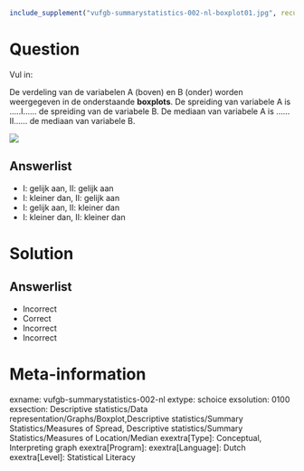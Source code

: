 ```r
include_supplement("vufgb-summarystatistics-002-nl-boxplot01.jpg", recursive = TRUE)
```

Question
========
  
Vul in:

De verdeling van de variabelen A (boven) en B (onder) worden weergegeven in de onderstaande **boxplots**. De spreiding van variabele A is
.....I...... de spreiding van de variabele B. De mediaan van variabele A is  ......II...... de mediaan van variabele B.

![](vufgb-summarystatistics-002-nl-boxplot01.jpg)
  
Answerlist
----------
* I: gelijk aan,                    II: gelijk aan
* I: kleiner dan,                      II: gelijk aan
* I: gelijk aan,                          II: kleiner dan
* I: kleiner dan,                        II: kleiner dan

Solution
========

Answerlist
----------
* Incorrect
* Correct
* Incorrect
* Incorrect

Meta-information
================
exname: vufgb-summarystatistics-002-nl
extype: schoice
exsolution: 0100
exsection: Descriptive statistics/Data representation/Graphs/Boxplot,Descriptive statistics/Summary Statistics/Measures of Spread, Descriptive statistics/Summary Statistics/Measures of Location/Median
exextra[Type]: Conceptual, Interpreting graph
exextra[Program]: 
exextra[Language]: Dutch
exextra[Level]: Statistical Literacy
